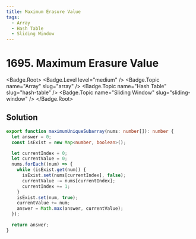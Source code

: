 ```yaml
---
title: Maximum Erasure Value
tags:
  - Array
  - Hash Table
  - Sliding Window
---
```


# 1695. Maximum Erasure Value

<Badge.Root>
  <Badge.Level level="medium" />
  <Badge.Topic name="Array" slug="array" />
  <Badge.Topic name="Hash Table" slug="hash-table" />
  <Badge.Topic name="Sliding Window" slug="sliding-window" />
</Badge.Root>

## Solution

```typescript filename="solution.ts" copy
export function maximumUniqueSubarray(nums: number[]): number {
  let answer = 0;
  const isExist = new Map<number, boolean>();

  let currentIndex = 0;
  let currentValue = 0;
  nums.forEach((num) => {
    while (isExist.get(num)) {
      isExist.set(nums[currentIndex], false);
      currentValue -= nums[currentIndex];
      currentIndex += 1;
    }
    isExist.set(num, true);
    currentValue += num;
    answer = Math.max(answer, currentValue);
  });

  return answer;
}
```

<ProblemLink
  codingSite="leetcode"
  href="https://leetcode.com/problems/maximum-erasure-value/"
  title="Maximum Erasure Value"
/>
